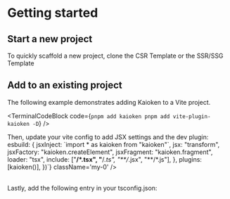 
# Getting started

<h2 id="start-a-new-project">Start a new project</h2>

To quickly scaffold a new project, clone the <ExternalLink href="https://github.com/CrimsonChi/kaioken-csr-template.git">CSR Template</ExternalLink>
or the <ExternalLink href="https://github.com/CrimsonChi/kaioken-ssr-template.git">SSR/SSG Template</ExternalLink>

<div className="not-prose">
  <GitCloneCode />
</div>


<h2 id="add-to-an-existing-project">Add to an existing project</h2>

The following example demonstrates adding Kaioken to a Vite project.

<TerminalCodeBlock 
  code={`pnpm add kaioken
pnpm add vite-plugin-kaioken -D`}
  />

<div className="no-prose">
  <span>Then, update your vite config to add JSX settings and the dev plugin:</span>
  <CodeBlock code={`import { defineConfig } from "vite"

  esbuild: {
    jsxInject: \`import * as kaioken from "kaioken"\`,
    jsx: "transform",
    jsxFactory: "kaioken.createElement",
    jsxFragment: "kaioken.fragment",
    loader: "tsx",
    include: ["**/*.tsx", "**/*.ts", "**/*.jsx", "**/*.js"],
  },
  plugins: [kaioken()],
})`} className='my-0' />
</div>
<br />

<div className="no-prose">
  <span>Lastly, add the following entry in your tsconfig.json:</span>
  <JSONCodeBlock code={`{
  "compilerOptions": {
    ...
    "jsx": "preserve"
    ...
  }
}`} className='my-0' />
</div>